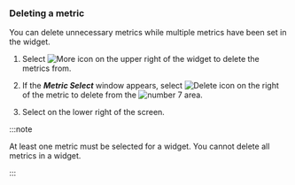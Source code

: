 ### Deleting a metric

You can delete unnecessary metrics while multiple metrics have been set in the widget.

1. Select ![More icon](/img/ico-more.svg) on the upper right of the widget to delete the metrics from.

2. If the **_Metric Select_** window appears, select ![Delete icon](/img/ico-trash.svg) on the right of the metric to delete from the ![number 7](/img/number-07.png) area.

3. Select <Cmdname sid="save" className="uitext" /> on the lower right of the screen.

:::note

At least one metric must be selected for a widget. You cannot delete all metrics in a widget.

:::

